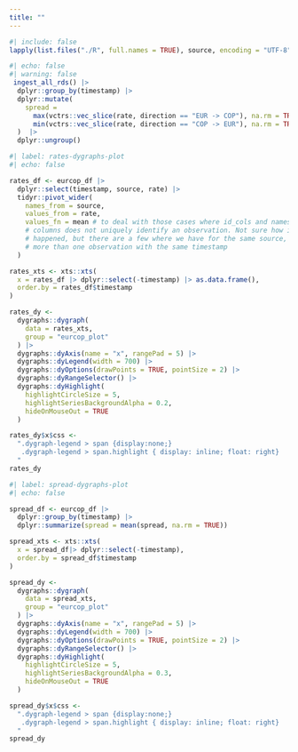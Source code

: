 ```yaml
---
title: ""
---
```


```r
#| include: false
lapply(list.files("./R", full.names = TRUE), source, encoding = "UTF-8")
```

```r
#| echo: false
#| warning: false
 ingest_all_rds() |> 
  dplyr::group_by(timestamp) |> 
  dplyr::mutate(
    spread = 
      max(vctrs::vec_slice(rate, direction == "EUR -> COP"), na.rm = TRUE) - 
      min(vctrs::vec_slice(rate, direction == "COP -> EUR"), na.rm = TRUE)
  )  |> 
  dplyr::ungroup()
```
```r
#| label: rates-dygraphs-plot
#| echo: false

rates_df <- eurcop_df |> 
  dplyr::select(timestamp, source, rate) |> 
  tidyr::pivot_wider(
    names_from = source, 
    values_from = rate, 
    values_fn = mean # to deal with those cases where id_cols and names_from 
    # columns does not uniquely identify an observation. Not sure how it 
    # happened, but there are a few where we have for the same source,
    # more than one observation with the same timestamp
  )

rates_xts <- xts::xts(
  x = rates_df |> dplyr::select(-timestamp) |> as.data.frame(), 
  order.by = rates_df$timestamp
)

rates_dy <- 
  dygraphs::dygraph(
  	data = rates_xts,
  	group = "eurcop_plot"
  ) |> 
  dygraphs::dyAxis(name = "x", rangePad = 5) |>
  dygraphs::dyLegend(width = 700) |>
  dygraphs::dyOptions(drawPoints = TRUE, pointSize = 2) |>
  dygraphs::dyRangeSelector() |>
  dygraphs::dyHighlight(
    highlightCircleSize = 5,
    highlightSeriesBackgroundAlpha = 0.2,
    hideOnMouseOut = TRUE
  )

rates_dy$x$css <- 
  ".dygraph-legend > span {display:none;}
   .dygraph-legend > span.highlight { display: inline; float: right}
  "
rates_dy
```


```r
#| label: spread-dygraphs-plot
#| echo: false

spread_df <- eurcop_df |> 
  dplyr::group_by(timestamp) |> 
  dplyr::summarize(spread = mean(spread, na.rm = TRUE))

spread_xts <- xts::xts(
  x = spread_df|> dplyr::select(-timestamp), 
  order.by = spread_df$timestamp
)

spread_dy <- 
  dygraphs::dygraph(
  	data = spread_xts,
  	group = "eurcop_plot"
  ) |>
  dygraphs::dyAxis(name = "x", rangePad = 5) |>
  dygraphs::dyLegend(width = 700) |>
  dygraphs::dyOptions(drawPoints = TRUE, pointSize = 2) |>
  dygraphs::dyRangeSelector() |>
  dygraphs::dyHighlight(
    highlightCircleSize = 5,
    highlightSeriesBackgroundAlpha = 0.3,
    hideOnMouseOut = TRUE
  )

spread_dy$x$css <- 
  ".dygraph-legend > span {display:none;}
   .dygraph-legend > span.highlight { display: inline; float: right}
  "
spread_dy
```
